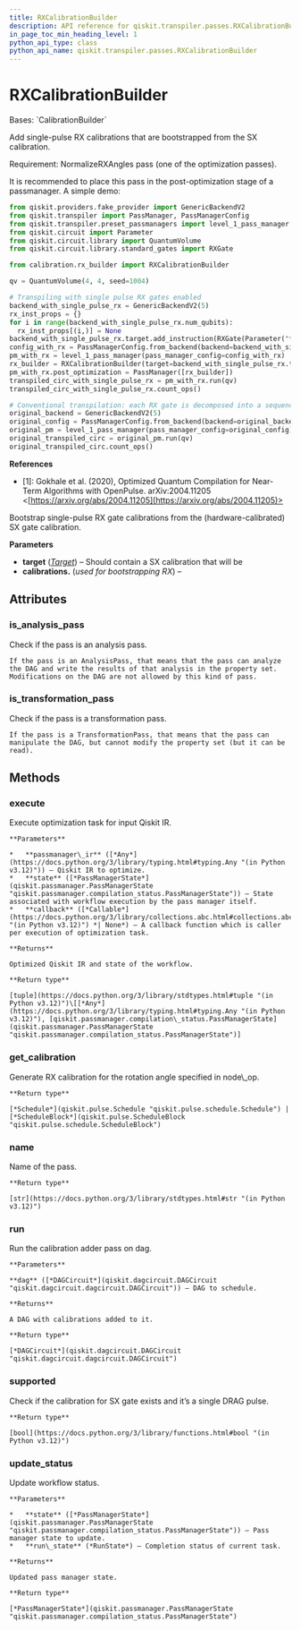 ```yaml
---
title: RXCalibrationBuilder
description: API reference for qiskit.transpiler.passes.RXCalibrationBuilder
in_page_toc_min_heading_level: 1
python_api_type: class
python_api_name: qiskit.transpiler.passes.RXCalibrationBuilder
---
```


# RXCalibrationBuilder

<Class id="qiskit.transpiler.passes.RXCalibrationBuilder" isDedicatedPage={true} github="https://github.com/Qiskit/qiskit/tree/stable/1.0/qiskit/transpiler/passes/calibration/rx_builder.py#L29-L138" signature="qiskit.transpiler.passes.RXCalibrationBuilder(*args, **kwargs)" modifiers="class">
  Bases: `CalibrationBuilder`

  Add single-pulse RX calibrations that are bootstrapped from the SX calibration.

  <Admonition title="Note" type="note">
    Requirement: NormalizeRXAngles pass (one of the optimization passes).
  </Admonition>

  It is recommended to place this pass in the post-optimization stage of a passmanager. A simple demo:

  ```python
  from qiskit.providers.fake_provider import GenericBackendV2
  from qiskit.transpiler import PassManager, PassManagerConfig
  from qiskit.transpiler.preset_passmanagers import level_1_pass_manager
  from qiskit.circuit import Parameter
  from qiskit.circuit.library import QuantumVolume
  from qiskit.circuit.library.standard_gates import RXGate

  from calibration.rx_builder import RXCalibrationBuilder

  qv = QuantumVolume(4, 4, seed=1004)

  # Transpiling with single pulse RX gates enabled
  backend_with_single_pulse_rx = GenericBackendV2(5)
  rx_inst_props = {}
  for i in range(backend_with_single_pulse_rx.num_qubits):
    rx_inst_props[(i,)] = None
  backend_with_single_pulse_rx.target.add_instruction(RXGate(Parameter("theta")), rx_inst_props)
  config_with_rx = PassManagerConfig.from_backend(backend=backend_with_single_pulse_rx)
  pm_with_rx = level_1_pass_manager(pass_manager_config=config_with_rx)
  rx_builder = RXCalibrationBuilder(target=backend_with_single_pulse_rx.target)
  pm_with_rx.post_optimization = PassManager([rx_builder])
  transpiled_circ_with_single_pulse_rx = pm_with_rx.run(qv)
  transpiled_circ_with_single_pulse_rx.count_ops()

  # Conventional transpilation: each RX gate is decomposed into a sequence with two SX gates
  original_backend = GenericBackendV2(5)
  original_config = PassManagerConfig.from_backend(backend=original_backend)
  original_pm = level_1_pass_manager(pass_manager_config=original_config)
  original_transpiled_circ = original_pm.run(qv)
  original_transpiled_circ.count_ops()
  ```

  **References**

  *   \[1]: Gokhale et al. (2020), Optimized Quantum Compilation for Near-Term Algorithms with OpenPulse. arXiv:2004.11205 \<[https://arxiv.org/abs/2004.11205](https://arxiv.org/abs/2004.11205)>

  Bootstrap single-pulse RX gate calibrations from the (hardware-calibrated) SX gate calibration.

  **Parameters**

  *   **target** ([*Target*](qiskit.transpiler.Target "qiskit.transpiler.Target")) – Should contain a SX calibration that will be
  *   **calibrations.** (*used for bootstrapping RX*) –

  ## Attributes

  ### is\_analysis\_pass

  <Attribute id="qiskit.transpiler.passes.RXCalibrationBuilder.is_analysis_pass">
    Check if the pass is an analysis pass.

    If the pass is an AnalysisPass, that means that the pass can analyze the DAG and write the results of that analysis in the property set. Modifications on the DAG are not allowed by this kind of pass.
  </Attribute>

  ### is\_transformation\_pass

  <Attribute id="qiskit.transpiler.passes.RXCalibrationBuilder.is_transformation_pass">
    Check if the pass is a transformation pass.

    If the pass is a TransformationPass, that means that the pass can manipulate the DAG, but cannot modify the property set (but it can be read).
  </Attribute>

  ## Methods

  ### execute

  <Function id="qiskit.transpiler.passes.RXCalibrationBuilder.execute" github="https://github.com/Qiskit/qiskit/tree/stable/1.0/qiskit/transpiler/basepasses.py#L189-L211" signature="execute(passmanager_ir, state, callback=None)">
    Execute optimization task for input Qiskit IR.

    **Parameters**

    *   **passmanager\_ir** ([*Any*](https://docs.python.org/3/library/typing.html#typing.Any "(in Python v3.12)")) – Qiskit IR to optimize.
    *   **state** ([*PassManagerState*](qiskit.passmanager.PassManagerState "qiskit.passmanager.compilation_status.PassManagerState")) – State associated with workflow execution by the pass manager itself.
    *   **callback** ([*Callable*](https://docs.python.org/3/library/collections.abc.html#collections.abc.Callable "(in Python v3.12)") *| None*) – A callback function which is caller per execution of optimization task.

    **Returns**

    Optimized Qiskit IR and state of the workflow.

    **Return type**

    [tuple](https://docs.python.org/3/library/stdtypes.html#tuple "(in Python v3.12)")\[[*Any*](https://docs.python.org/3/library/typing.html#typing.Any "(in Python v3.12)"), [qiskit.passmanager.compilation\_status.PassManagerState](qiskit.passmanager.PassManagerState "qiskit.passmanager.compilation_status.PassManagerState")]
  </Function>

  ### get\_calibration

  <Function id="qiskit.transpiler.passes.RXCalibrationBuilder.get_calibration" github="https://github.com/Qiskit/qiskit/tree/stable/1.0/qiskit/transpiler/passes/calibration/rx_builder.py#L112-L138" signature="get_calibration(node_op, qubits)">
    Generate RX calibration for the rotation angle specified in node\_op.

    **Return type**

    [*Schedule*](qiskit.pulse.Schedule "qiskit.pulse.schedule.Schedule") | [*ScheduleBlock*](qiskit.pulse.ScheduleBlock "qiskit.pulse.schedule.ScheduleBlock")
  </Function>

  ### name

  <Function id="qiskit.transpiler.passes.RXCalibrationBuilder.name" github="https://github.com/Qiskit/qiskit/tree/stable/1.0/qiskit/passmanager/base_tasks.py#L68-L70" signature="name()">
    Name of the pass.

    **Return type**

    [str](https://docs.python.org/3/library/stdtypes.html#str "(in Python v3.12)")
  </Function>

  ### run

  <Function id="qiskit.transpiler.passes.RXCalibrationBuilder.run" github="https://github.com/Qiskit/qiskit/tree/stable/1.0/qiskit/transpiler/passes/calibration/base_builder.py#L54-L79" signature="run(dag)">
    Run the calibration adder pass on dag.

    **Parameters**

    **dag** ([*DAGCircuit*](qiskit.dagcircuit.DAGCircuit "qiskit.dagcircuit.dagcircuit.DAGCircuit")) – DAG to schedule.

    **Returns**

    A DAG with calibrations added to it.

    **Return type**

    [*DAGCircuit*](qiskit.dagcircuit.DAGCircuit "qiskit.dagcircuit.dagcircuit.DAGCircuit")
  </Function>

  ### supported

  <Function id="qiskit.transpiler.passes.RXCalibrationBuilder.supported" github="https://github.com/Qiskit/qiskit/tree/stable/1.0/qiskit/transpiler/passes/calibration/rx_builder.py#L96-L110" signature="supported(node_op, qubits)">
    Check if the calibration for SX gate exists and it’s a single DRAG pulse.

    **Return type**

    [bool](https://docs.python.org/3/library/functions.html#bool "(in Python v3.12)")
  </Function>

  ### update\_status

  <Function id="qiskit.transpiler.passes.RXCalibrationBuilder.update_status" github="https://github.com/Qiskit/qiskit/tree/stable/1.0/qiskit/transpiler/basepasses.py#L213-L221" signature="update_status(state, run_state)">
    Update workflow status.

    **Parameters**

    *   **state** ([*PassManagerState*](qiskit.passmanager.PassManagerState "qiskit.passmanager.compilation_status.PassManagerState")) – Pass manager state to update.
    *   **run\_state** (*RunState*) – Completion status of current task.

    **Returns**

    Updated pass manager state.

    **Return type**

    [*PassManagerState*](qiskit.passmanager.PassManagerState "qiskit.passmanager.compilation_status.PassManagerState")
  </Function>
</Class>

